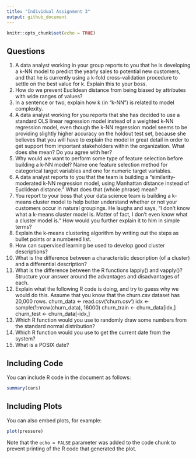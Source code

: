 ```yaml
---
title: "Individual Assignment 3"
output: github_document
---
```


```r
knitr::opts_chunk$set(echo = TRUE)
```
## Questions
1.	A data analyst working in your group reports to you that he is developing a k-NN model to predict the yearly sales to potential new customers, and that he is currently using a k-fold cross-validation procedure to settle on the best value for k. Explain this to your boss.
2.	How do we prevent Euclidean distance from being biased by attributes with wide ranges of values?
3.	In a sentence or two, explain how k (in “k-NN”) is related to model complexity.
4.	A data analyst working for you reports that she has decided to use a standard OLS linear regression model instead of a weighted k-NN regression model, even though the k-NN regression model seems to be providing slightly higher accuracy on the holdout test set, because she believes that you will have to explain the model in great detail in order to get support from important stakeholders within the organization. What does she mean? Do you agree with her?
5.	Why would we want to perform some type of feature selection before building a k-NN model? Name one feature selection method for categorical target variables and one for numeric target variables.
6.	A data analyst reports to you that the team is building a “similarity-moderated k-NN regression model, using Manhattan distance instead of Euclidean distance.” What does that (whole phrase) mean?
7.	You report to your boss that your data science team is building a k-means cluster model to help better understand whether or not your customers occur in natural groupings. He laughs and says, “I don’t know what a k-means cluster model is. Matter of fact, I don’t even know what a cluster model is.” How would you further explain it to him in simple terms?
8.	Explain the k-means clustering algorithm by writing out the steps as bullet points or a numbered list.
9.	How can supervised learning be used to develop good cluster descriptions?
10.	What is the difference between a characteristic description (of a cluster) and a differential description?
11.	What is the difference between the R functions lapply() and vapply()? Structure your answer around the advantages and disadvantages of each.
12.	Explain what the following R code is doing, and try to guess why we would do this. Assume that you know that the churn.csv dataset has 20,000 rows.
churn_data <- read.csv('churn.csv')
idx <- sample(1:nrow(churn_data), 16000)
churn_train <- churn_data[idx,]
churn_test <- churn_data[-idx,]
13.	Which R function would you use to randomly draw some numbers from the standard normal distribution?
14.	Which R function would you use to get the current date from the system?
15.	What is a POSIX date?

## Including Code

You can include R code in the document as follows:

```r
summary(cars)
```

## Including Plots

You can also embed plots, for example:

```r
plot(pressure)
```

Note that the `echo = FALSE` parameter was added to the code chunk to prevent printing of the R code that generated the plot.
